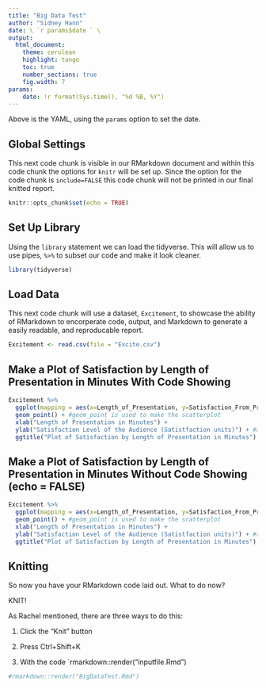 ```yaml
---
title: "Big Data Test"
author: "Sidney Hann"
date: \ `r params$date ` \
output:
  html_document:
    theme: cerulean
    highlight: tango
    toc: true
    number_sections: true
    fig.width: 7
params:
    date: !r format(Sys.time(), "%d %B, %Y")
---
```


Above is the YAML, using the `params` option to set the date.

## Global Settings

This next code chunk is visible in our RMarkdown document and within this code chunk the options for `knitr` will be set up. Since the option for the code chunk is `include=FALSE` this code chunk will not be printed in our final knitted report.

```r
knitr::opts_chunk$set(echo = TRUE)
```

## Set Up Library

Using the `library` statement we can load the tidyverse. This will allow us to use pipes, `%>%` to subset our code and make it look cleaner. 

```r
library(tidyverse)
```

## Load Data

This next code chunk will use a dataset, `Excitement`, to showcase the ability of RMarkdown to encorperate code, output, and Markdown to generate a easily readable, and reproducable report.

```r
Excitement <- read.csv(file = "Excite.csv")
```

## Make a Plot of Satisfaction by Length of Presentation in Minutes With Code Showing

```r
Excitement %>% 
  ggplot(mapping = aes(x=Length_of_Presentation, y=Satisfaction_From_Presentation)) + #our aes statement will tell R which variables we would like on each axis
  geom_point() + #geom_point is used to make the scatterplot
  xlab("Length of Presentation in Minutes") +
  ylab("Satisfaction Level of the Audience (Satistfaction units)") + #xlab and ylab are used to make our axis more readable
  ggtitle("Plot of Satisfaction by Length of Presentation in Minutes")
```


## Make a Plot of Satisfaction by Length of Presentation in Minutes Without Code Showing (echo = FALSE)

```r
Excitement %>% 
  ggplot(mapping = aes(x=Length_of_Presentation, y=Satisfaction_From_Presentation_Real)) + #our aes statement will tell R which variables we would like on each axis
  geom_point() + #geom_point is used to make the scatterplot
  xlab("Length of Presentation in Minutes") +
  ylab("Satisfaction Level of the Audience (Satistfaction units)") + #xlab and ylab are used to make our axis more readable
  ggtitle("Plot of Satisfaction by Length of Presentation in Minutes")
```


## Knitting

So now you have your RMarkdown code laid out. What to do now?

KNIT!

As Rachel mentioned, there are three ways to do this:

  1. Click the "Knit" button
  
  2. Press Ctrl+Shift+K
  
  3. With the code `rmarkdown::render("inputfile.Rmd")
  
  
```r
#rmarkdown::render("BigDataTest.Rmd")
```
